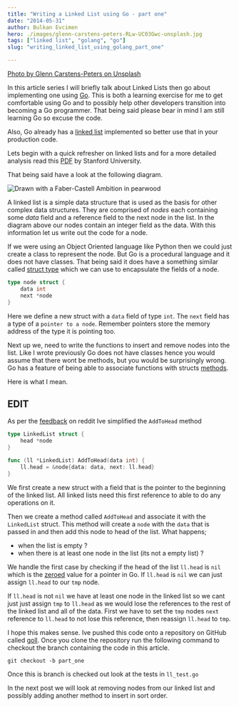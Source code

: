 ```yaml
---
title: "Writing a Linked List using Go - part one"
date: "2014-05-31"
author: Bulkan Evcimen
hero: ./images/glenn-carstens-peters-RLw-UC03Gwc-unsplash.jpg
tags: ["linked list", "golang", "go"]
slug: "writing_linked_list_using_golang_part_one"

---
```


[Photo by Glenn Carstens-Peters on Unsplash](https://unsplash.com/photos/RLw-UC03Gwc)

In this article series I will briefly talk about Linked Lists then go about implementing one using [Go](https://golang.org). This is both a learning exercise for me to get comfortable using Go and to possibly help other developers transition into becoming a Go programmer. That being said please bear in mind I am still learning Go so excuse the code.

Also, Go already has a [linked list](https://golang.org/pkg/container/list/) implemented so better use that in your production code.

Lets begin with a quick refresher on linked lists and for a more detailed analysis read this [PDF](https://cslibrary.stanford.edu/103/LinkedListBasics.pdf) by Stanford University.

That being said have a look at the following diagram.


<div className="Image__Small">
  <img src="./images/ll.jpg" alt="Drawn with a Faber-Castell Ambition in pearwood" />
</div>

A linked list is a simple data structure that is used as the basis for other complex data structures. They are comprised of _nodes_ each containing some _data_ field and a reference field to the next node in the list. In the diagram above our nodes contain an integer field as the data. With this information let us write out the code for a node.

If we were using an Object Oriented language like Python then we could just create a class to represent the node. But Go is a procedural language and it does not have classes. That being said it does have a something similar called [struct type](https://golang.org/ref/spec#Struct_types) which we can use to encapsulate the fields of a node.

```go
type node struct {
    data int
    next *node
}
```

Here we define a new struct with a `data` field of type `int`. The `next` field has a type of a `pointer to a node`. Remember pointers store the memory address of the type it is pointing too.

Next up we, need to write the functions to insert and remove nodes into the list. Like I wrote previously Go does not have classes hence you would assume that there wont be methods, but you would be surprisingly wrong. Go has a feature of being able to associate functions with structs [methods](https://gobyexample.com/methods).

Here is what I mean.

EDIT
----

As per the [feedback](https://www.reddit.com/r/golang/comments/1fdfud/im_learning_go_so_i_started_writing_a_linked_list/ca9ci1k) on reddit Ive simplified the `AddToHead` method

```go
type LinkedList struct {
    head *node
}

func (ll *LinkedList) AddToHead(data int) {
    ll.head = &node{data: data, next: ll.head}
}
```

We first create a new struct with a field that is the pointer to the beginning of the linked list. All linked lists need this first reference to able to do any operations on it.

Then we create a method called `AddToHead` and associate it with the `LinkedList` struct. This method will create a `node` with the `data` that is passed in and then add this node to head of the list. What happens;

* when the list is empty ?
* when there is at least one node in the list (its not a empty list) ?

We handle the first case by checking if the head of the list `ll.head` is `nil` which is the [zeroed](https://golang.org/doc/effective_go.html#allocation_new) value for a pointer in Go. If `ll.head` is `nil` we can just assign `ll.head` to our `tmp` node.

If `ll.head` is not `nil` we have at least one node in the linked list so we cant just just assign `tmp` to `ll.head` as we would lose the references to the rest of the linked list and all of the data. First we have to set the `tmp` nodes `next` reference to `ll.head` to not lose this reference, then reassign `ll.head` to `tmp`.

I hope this makes sense. Ive pushed this code onto a repository on GitHub called [goll](https://github.com/bulkan/goll). Once you clone the repository run the following command to checkout the branch containing the code in this article.

`git checkout -b part_one`

Once this is branch is checked out look at the tests in `ll_test.go`

In the next post we will look at removing nodes from our linked list and possibly adding another method to insert in sort order.
